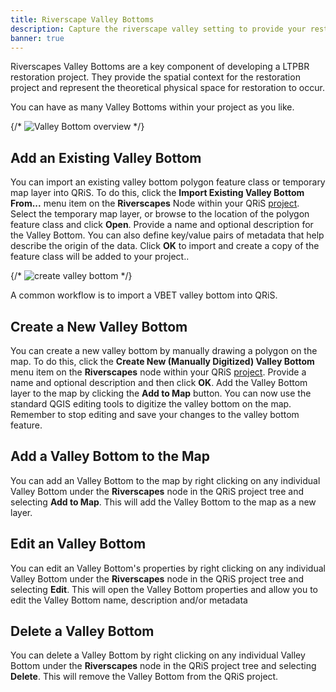 ```yaml
---
title: Riverscape Valley Bottoms
description: Capture the riverscape valley setting to provide your restoration spatial context
banner: true
---
```


Riverscapes Valley Bottoms are a key component of developing a LTPBR restoration project. They provide the spatial context for the restoration project and represent the theoretical physical space for restoration to occur.

You can have as many Valley Bottoms within your project as you like.

{/* ![Valley Bottom overview](/images/software-help/vb-overview.png) */}

## Add an Existing Valley Bottom

You can import an existing valley bottom polygon feature class or temporary map layer into QRiS. To do this, click the **Import Existing Valley Bottom From...** menu item on the **Riverscapes** Node within your QRiS [project](/software-help/projects). Select the temporary map layer, or browse to the location of the polygon feature class and click **Open**. Provide a name and optional description for the Valley Bottom. You can also define key/value pairs of metadata that help describe the origin of the data. Click **OK** to import and create a copy of the feature class will be added to your project..

{/* ![create valley bottom](/images/software-help/create-valley.png) */}

A common workflow is to import a VBET valley bottom into QRiS. 

## Create a New Valley Bottom

You can create a new valley bottom by manually drawing a polygon on the map. To do this, click the **Create New (Manually Digitized) Valley Bottom** menu item on the **Riverscapes** node within your QRiS [project](/software-help/projects). Provide a name and optional description and then click **OK**. Add the Valley Bottom layer to the map by clicking the **Add to Map** button. You can now use the standard QGIS editing tools to digitize the valley bottom on the map. Remember to stop editing and save your changes to the valley bottom feature.

## Add a Valley Bottom to the Map

You can add an Valley Bottom to the map by right clicking on any individual Valley Bottom under the **Riverscapes** node in the QRiS project tree and selecting **Add to Map**. This will add the Valley Bottom to the map as a new layer. 

## Edit an Valley Bottom

You can edit an Valley Bottom's properties by right clicking on any individual Valley Bottom under the **Riverscapes** node in the QRiS project tree and selecting **Edit**. This will open the Valley Bottom properties and allow you to edit the Valley Bottom name, description and/or metadata

## Delete a Valley Bottom

You can delete a Valley Bottom by right clicking on any individual Valley Bottom under the **Riverscapes** node in the QRiS project tree and selecting **Delete**. This will remove the Valley Bottom from the QRiS project. 
